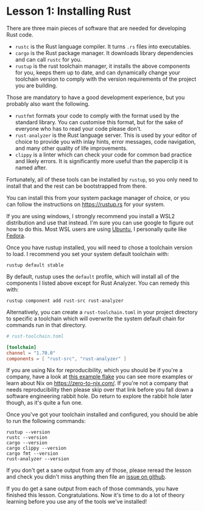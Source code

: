 # Lesson 1: Installing Rust

There are three main pieces of software that are needed for developing Rust code.

- `rustc` is the Rust language compiler. It turns `.rs` files into executables.
- `cargo` is the Rust package manager. It downloads library dependencies and can
  call `rustc` for you.
- `rustup` is the rust toolchain manager, it installs the above components for
  you, keeps them up to date, and can dynamically change your toolchain version
  to comply with the version requirements of the project you are building.

Those are mandatory to have a good development experience, but you probably also
want the following.

- `rustfmt` formats your code to comply with the format used by the standard
  library. You can customise this format, but for the sake of everyone who has
  to read your code please don't.
- `rust-analyzer` is the Rust language server. This is used by your editor of
  choice to provide you with inlay hints, error messages, code navigation, and
  many other quality of life improvements.
- `clippy` is a linter which can check your code for common bad practice
  and likely errors. It is significantly more useful than the paperclip it is
  named after.

Fortunately, all of these tools can be installed by `rustup`, so you only need
to install that and the rest can be bootstrapped from there.

You can install this from your system package manager of choice, or you can
follow the instructions on https://rustup.rs for your system.

If you are using windows, I strongly recommend you install a WSL2 distribution
and use that instead. I'm sure you can use google to figure out how to do this.
Most WSL users are using [Ubuntu][wslu], I personally quite like [Fedora][wslf].

Once you have rustup installed, you will need to chose a toolchain version to
load. I recommend you set your system default toolchain with:

```
rustup default stable
```

By default, rustup uses the `default` profile, which will install all of the
components I listed above except for Rust Analyzer. You can remedy this with:

```
rustup component add rust-src rust-analyzer
```

Alternatively, you can create a `rust-toolchain.toml` in your project directory
to specific a toolchain which will overwrite the system default chain for
commands run in that directory.

```toml
# rust-toolchain.toml

[toolchain]
channel = "1.70.0"
components = [ "rust-src", "rust-analyzer" ]
```

If you are using Nix for reproducibility, which you should be if you're a
company, have a look at [this example flake][rsnix]
you can see more examples or learn about Nix on https://zero-to-nix.com/. If
you're not a company that needs reproducibility then please skip over that link
before you fall down a software engineering rabbit hole. Do return to explore
the rabbit hole later though, as it's quite a fun one.

Once you've got your toolchain installed and configured, you should be able to
run the following commands:

```
rustup --version
rustc --version
cargo --version
cargo clippy --version
cargo fmt --version
rust-analyzer --version
```

If you don't get a sane output from any of those, please reread the lesson and
check you didn't miss anything then file an [issue on github][ghi].

If you do get a sane output from each of those commands, you have finished this
lesson. Congratulations. Now it's time to do a lot of theory learning before you
use any of the tools we've installed!

[wslu]: https://apps.microsoft.com/store/detail/ubuntu/9PDXGNCFSCZV
[wslf]: https://dev.to/bowmanjd/install-fedora-on-windows-subsystem-for-linux-wsl-4b26
[rsnix]: https://github.com/DeterminateSystems/zero-to-nix/blob/main/nix/templates/dev/rust/flake.nix
[ghi]: https://github.com/LLBlumire/rustfor.dev/issues
